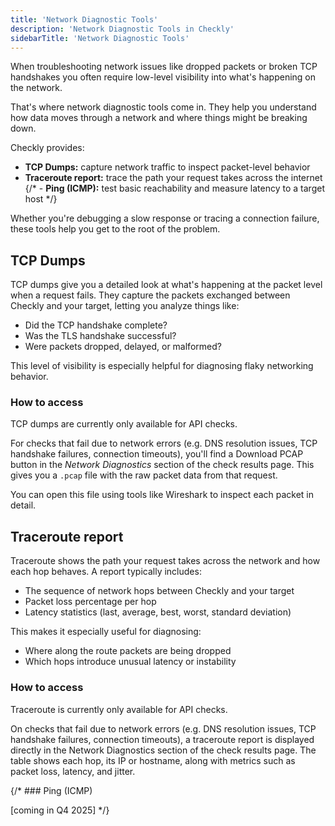 ```yaml
---    
title: 'Network Diagnostic Tools'
description: 'Network Diagnostic Tools in Checkly'
sidebarTitle: 'Network Diagnostic Tools'
---
```


When troubleshooting network issues like dropped packets or broken TCP handshakes you often require low-level visibility into what's happening on the network.

That's where network diagnostic tools come in. They help you understand how data moves through a network and where things might be breaking down.

Checkly provides:

- **TCP Dumps:** capture network traffic to inspect packet-level behavior
- **Traceroute report:** trace the path your request takes across the internet
{/* - **Ping (ICMP):** test basic reachability and measure latency to a target host */}

Whether you're debugging a slow response or tracing a connection failure, these tools help you get to the root of the problem.

## TCP Dumps

TCP dumps give you a detailed look at what's happening at the packet level when a request fails. They capture the packets exchanged between Checkly and your target, letting you analyze things like:

- Did the TCP handshake complete?
- Was the TLS handshake successful?
- Were packets dropped, delayed, or malformed?

This level of visibility is especially helpful for diagnosing flaky networking behavior.

### How to access

<Note>
TCP dumps are currently only available for API checks.
</Note>

For checks that fail due to network errors (e.g. DNS resolution issues, TCP handshake failures, connection timeouts), you'll find a Download PCAP button in the *Network Diagnostics* section of the check results page. This gives you a `.pcap` file with the raw packet data from that request.

You can open this file using tools like Wireshark to inspect each packet in detail.

## Traceroute report

Traceroute shows the path your request takes across the network and how each hop behaves. A report typically includes:

- The sequence of network hops between Checkly and your target
- Packet loss percentage per hop
- Latency statistics (last, average, best, worst, standard deviation)

This makes it especially useful for diagnosing:

- Where along the route packets are being dropped
- Which hops introduce unusual latency or instability

### How to access

<Note>
Traceroute is currently only available for API checks.
</Note>

On checks that fail due to network errors (e.g. DNS resolution issues, TCP handshake failures, connection timeouts), a traceroute report is displayed directly in the Network Diagnostics section of the check results page. The table shows each hop, its IP or hostname, along with metrics such as packet loss, latency, and jitter.

{/* ### Ping (ICMP)

[coming in Q4 2025] */}

